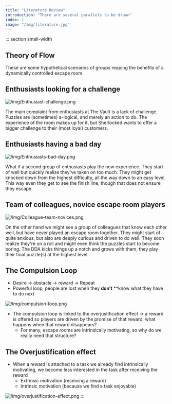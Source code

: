 ```yaml
---
title: "Literature Review"
introduction: "There are several parallels to be drawn"
index: 1
image: "/img/literature.jpg"
---
```



::: section small-width

## Theory of Flow

These are some hypothetical scenarios of groups reaping the benefits of a dynamically controlled escape room.

## Enthusiasts looking for a challenge

![/img/Enthusiast-challenge.png](/img/Enthusiast-challenge.png)

The main complaint from enthusiasts at The Vault is a lack of challenge. Puzzles are (sometimes) a-logical, and merely an action to do. The experience of the room makes up for it, but Sherlocked wants to offer a bigger challenge to their (most loyal) customers.

## Enthusiasts having a bad day

![/img/Enthusiasts-bad-day.png](/img/Enthusiasts-bad-day.png)

What if a second group of enthusiasts play the new experience. They start of well but quickly realise they've taken on too much. They might get knocked down from the highest difficulty, all the way down to an easy level. This way even they get to see the finish line, though that does not ensure they escape.

## Team of colleagues, novice escape room players

![/img/Colleague-team-novices.png](/img/Colleague-team-novices.png)

On the other hand we might see a group of colleagues that know each other well, but have never played an escape room together. They might start of quite anxious, but also are deeply curious and driven to do well. They soon realize they're on a roll and might even think the puzzles start to become boring. The DDA kicks things up a notch and grows with them, they play their final puzzle(s) at the highest level.

## The Compulsion Loop

- Desire → obstacle → reward → Repeat
- Powerful loop, people are lost when they **don't** \*\*know what they have to do next

![/img/compulsion-loop.png](/img/compulsion-loop.png)

- The compulsion loop is linked to the overjustification effect → a reward is offered so players are driven by the promise of that reward, what happens when that reward disappears?
  - For many, escape rooms are intrinsically motivating, so why do we really need that structure?

## The Overjustification effect

- When a reward is attached to a task we already find intrinsically motivating, we become less interested in the task after receiving the reward
  - Extrinsic motivation (receiving a reward)
  - Intrinsic motivation (because we find a task enjoyable)

![/img/overjustification-effect.png](/img/overjustification-effect.png)
:::
